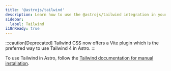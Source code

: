 ```yaml
---
title: '@astrojs/tailwind'
description: Learn how to use the @astrojs/tailwind integration in your Astro project.
sidebar:
  label: Tailwind
i18nReady: true
---
```


:::caution[Deprecated]
Tailwind CSS now offers a Vite plugin which is the preferred way to use Tailwind 4 in Astro.
:::

To use Tailwind in Astro, follow the [Tailwind documentation for manual installation](https://tailwindcss.com/docs/installation/framework-guides/astro).